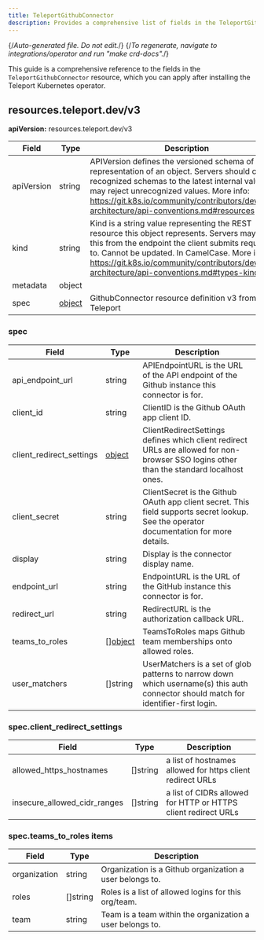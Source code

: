```yaml
---
title: TeleportGithubConnector
description: Provides a comprehensive list of fields in the TeleportGithubConnector resource available through the Teleport Kubernetes operator
---
```


{/*Auto-generated file. Do not edit.*/}
{/*To regenerate, navigate to integrations/operator and run "make crd-docs".*/}

This guide is a comprehensive reference to the fields in the `TeleportGithubConnector`
resource, which you can apply after installing the Teleport Kubernetes operator.


## resources.teleport.dev/v3

**apiVersion:** resources.teleport.dev/v3

|Field|Type|Description|
|---|---|---|
|apiVersion|string|APIVersion defines the versioned schema of this representation of an object. Servers should convert recognized schemas to the latest internal value, and may reject unrecognized values. More info: https://git.k8s.io/community/contributors/devel/sig-architecture/api-conventions.md#resources|
|kind|string|Kind is a string value representing the REST resource this object represents. Servers may infer this from the endpoint the client submits requests to. Cannot be updated. In CamelCase. More info: https://git.k8s.io/community/contributors/devel/sig-architecture/api-conventions.md#types-kinds|
|metadata|object||
|spec|[object](#spec)|GithubConnector resource definition v3 from Teleport|

### spec

|Field|Type|Description|
|---|---|---|
|api_endpoint_url|string|APIEndpointURL is the URL of the API endpoint of the Github instance this connector is for.|
|client_id|string|ClientID is the Github OAuth app client ID.|
|client_redirect_settings|[object](#specclient_redirect_settings)|ClientRedirectSettings defines which client redirect URLs are allowed for non-browser SSO logins other than the standard localhost ones.|
|client_secret|string|ClientSecret is the Github OAuth app client secret. This field supports secret lookup. See the operator documentation for more details.|
|display|string|Display is the connector display name.|
|endpoint_url|string|EndpointURL is the URL of the GitHub instance this connector is for.|
|redirect_url|string|RedirectURL is the authorization callback URL.|
|teams_to_roles|[][object](#specteams_to_roles-items)|TeamsToRoles maps Github team memberships onto allowed roles.|
|user_matchers|[]string|UserMatchers is a set of glob patterns to narrow down which username(s) this auth connector should match for identifier-first login.|

### spec.client_redirect_settings

|Field|Type|Description|
|---|---|---|
|allowed_https_hostnames|[]string|a list of hostnames allowed for https client redirect URLs|
|insecure_allowed_cidr_ranges|[]string|a list of CIDRs allowed for HTTP or HTTPS client redirect URLs|

### spec.teams_to_roles items

|Field|Type|Description|
|---|---|---|
|organization|string|Organization is a Github organization a user belongs to.|
|roles|[]string|Roles is a list of allowed logins for this org/team.|
|team|string|Team is a team within the organization a user belongs to.|

